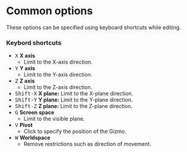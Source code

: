 
# Common options

These options can be specified using keyboard shortcuts while editing.

### Keybord shortcuts

- <kbd>X</kbd> **X axis**
   - Limit to the X-axis direction.
- <kbd>Y</kbd> **Y axis**
   - Limit to the Y-axis direction.
- <kbd>Z</kbd> **Z axis**
   - Limit to the Z-axis direction.
- <kbd>Shift-X</kbd> **X plane:** Limit to the X-plane direction.
- <kbd>Shift-Y</kbd> **Y plane:** Limit to the Y-plane direction.
- <kbd>Shift-Z</kbd> **Z plane:** Limit to the Z-plane direction.
- <kbd>G</kbd> **Screen space**
   - Limit to the visible plane.
- <kbd>V</kbd> **Pivot**
   - Click to specify the position of the Gizmo.
- <kbd>W</kbd> **Worldspace**
   - Remove restrictions such as direction of movement.

